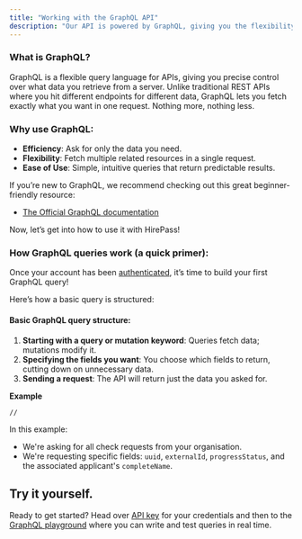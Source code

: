 ```yaml
---
title: "Working with the GraphQL API"
description: "Our API is powered by GraphQL, giving you the flexibility and control when working with compliance data. And if you’re unfamiliar with GraphQL, this guide will walk you through the essentials."
---
```


### **What is GraphQL?**

GraphQL is a flexible query language for APIs, giving you precise control over what data you retrieve from a server. Unlike traditional REST APIs where you hit different endpoints for different data, GraphQL lets you fetch exactly what you want in one request. Nothing more, nothing less.

### **Why use GraphQL**:

- **Efficiency**: Ask for only the data you need.
- **Flexibility**: Fetch multiple related resources in a single request.
- **Ease of Use**: Simple, intuitive queries that return predictable results.

If you’re new to GraphQL, we recommend checking out this great beginner-friendly resource:

- [The Official GraphQL documentation](https://graphql.org)

Now, let’s get into how to use it with HirePass\!

### **How GraphQL queries work** (a quick primer):

Once your account has been [authenticated](https://docs.hirepass.com/graphql/api-authentication-key), it’s time to build your first GraphQL query\!

Here’s how a basic query is structured:

#### **Basic GraphQL query structure**:

1. **Starting with a query or mutation keyword**: Queries fetch data; mutations modify it.
2. **Specifying the fields you want**: You choose which fields to return, cutting down on unnecessary data.
3. **Sending a request**: The API will return just the data you asked for.

**Example**

```
//
```

In this example:

- We're asking for all check requests from your organisation.
- We're requesting specific fields: `uuid`, `externalId`, `progressStatus`, and the associated applicant's `completeName`.

## **Try it yourself.**

Ready to get started? Head over [API key](https://docs.hirepass.com/graphql/api-authentication-key) for your credentials and then to the [GraphQL playground](https://graphql.hirepass.com) where you can write and test queries in real time.